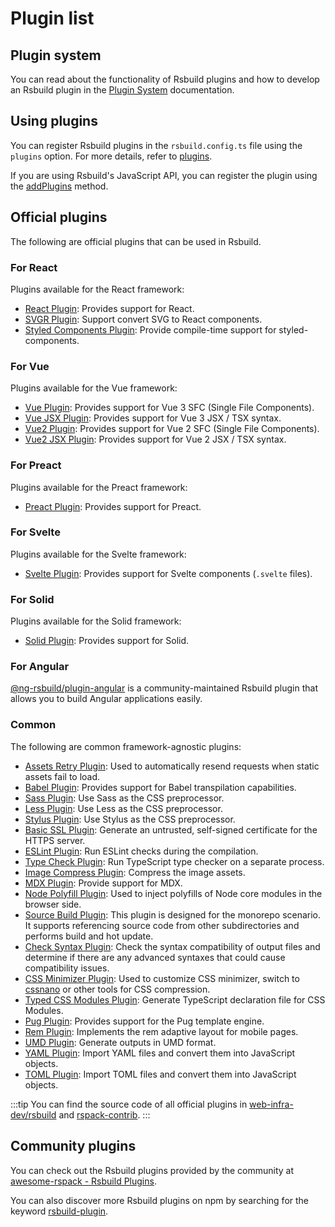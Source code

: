 # Plugin list

## Plugin system

You can read about the functionality of Rsbuild plugins and how to develop an Rsbuild plugin in the [Plugin System](/plugins/dev/index) documentation.

## Using plugins

You can register Rsbuild plugins in the `rsbuild.config.ts` file using the `plugins` option. For more details, refer to [plugins](/config/plugins).

If you are using Rsbuild's JavaScript API, you can register the plugin using the [addPlugins](/api/javascript-api/instance#rsbuildaddplugins) method.

## Official plugins

The following are official plugins that can be used in Rsbuild.

### For React

Plugins available for the React framework:

- [React Plugin](/plugins/list/plugin-react): Provides support for React.
- [SVGR Plugin](/plugins/list/plugin-svgr): Support convert SVG to React components.
- [Styled Components Plugin](https://github.com/rsbuild-contrib/rsbuild-plugin-styled-components): Provide compile-time support for styled-components.

### For Vue

Plugins available for the Vue framework:

- [Vue Plugin](/plugins/list/plugin-vue): Provides support for Vue 3 SFC (Single File Components).
- [Vue JSX Plugin](https://github.com/rspack-contrib/rsbuild-plugin-vue-jsx): Provides support for Vue 3 JSX / TSX syntax.
- [Vue2 Plugin](https://github.com/rspack-contrib/rsbuild-plugin-vue2): Provides support for Vue 2 SFC (Single File Components).
- [Vue2 JSX Plugin](https://github.com/rspack-contrib/rsbuild-plugin-vue2-jsx): Provides support for Vue 2 JSX / TSX syntax.

### For Preact

Plugins available for the Preact framework:

- [Preact Plugin](/plugins/list/plugin-preact): Provides support for Preact.

### For Svelte

Plugins available for the Svelte framework:

- [Svelte Plugin](/plugins/list/plugin-svelte): Provides support for Svelte components (`.svelte` files).

### For Solid

Plugins available for the Solid framework:

- [Solid Plugin](/plugins/list/plugin-solid): Provides support for Solid.

### For Angular

[@ng-rsbuild/plugin-angular](https://github.com/nrwl/angular-rspack) is a community-maintained Rsbuild plugin that allows you to build Angular applications easily.

### Common

The following are common framework-agnostic plugins:

- [Assets Retry Plugin](https://github.com/rspack-contrib/rsbuild-plugin-assets-retry): Used to automatically resend requests when static assets fail to load.
- [Babel Plugin](/plugins/list/plugin-babel): Provides support for Babel transpilation capabilities.
- [Sass Plugin](/plugins/list/plugin-sass): Use Sass as the CSS preprocessor.
- [Less Plugin](/plugins/list/plugin-less): Use Less as the CSS preprocessor.
- [Stylus Plugin](/plugins/list/plugin-stylus): Use Stylus as the CSS preprocessor.
- [Basic SSL Plugin](https://github.com/rspack-contrib/rsbuild-plugin-basic-ssl): Generate an untrusted, self-signed certificate for the HTTPS server.
- [ESLint Plugin](https://github.com/rspack-contrib/rsbuild-plugin-eslint): Run ESLint checks during the compilation.
- [Type Check Plugin](https://github.com/rspack-contrib/rsbuild-plugin-type-check): Run TypeScript type checker on a separate process.
- [Image Compress Plugin](https://github.com/rspack-contrib/rsbuild-plugin-image-compress): Compress the image assets.
- [MDX Plugin](https://github.com/rspack-contrib/rsbuild-plugin-mdx): Provide support for MDX.
- [Node Polyfill Plugin](https://github.com/rspack-contrib/rsbuild-plugin-node-polyfill): Used to inject polyfills of Node core modules in the browser side.
- [Source Build Plugin](https://github.com/rspack-contrib/rsbuild-plugin-source-build): This plugin is designed for the monorepo scenario. It supports referencing source code from other subdirectories and performs build and hot update.
- [Check Syntax Plugin](https://github.com/rspack-contrib/rsbuild-plugin-check-syntax): Check the syntax compatibility of output files and determine if there are any advanced syntaxes that could cause compatibility issues.
- [CSS Minimizer Plugin](https://github.com/rspack-contrib/rsbuild-plugin-css-minimizer): Used to customize CSS minimizer, switch to [cssnano](https://github.com/cssnano/cssnano) or other tools for CSS compression.
- [Typed CSS Modules Plugin](https://github.com/rspack-contrib/rsbuild-plugin-typed-css-modules): Generate TypeScript declaration file for CSS Modules.
- [Pug Plugin](https://github.com/rspack-contrib/rsbuild-plugin-pug): Provides support for the Pug template engine.
- [Rem Plugin](https://github.com/rspack-contrib/rsbuild-plugin-rem): Implements the rem adaptive layout for mobile pages.
- [UMD Plugin](https://github.com/rspack-contrib/rsbuild-plugin-umd): Generate outputs in UMD format.
- [YAML Plugin](https://github.com/rspack-contrib/rsbuild-plugin-yaml): Import YAML files and convert them into JavaScript objects.
- [TOML Plugin](https://github.com/rspack-contrib/rsbuild-plugin-toml): Import TOML files and convert them into JavaScript objects.

:::tip
You can find the source code of all official plugins in [web-infra-dev/rsbuild](https://github.com/web-infra-dev/rsbuild) and [rspack-contrib](https://github.com/rspack-contrib).
:::

## Community plugins

You can check out the Rsbuild plugins provided by the community at [awesome-rspack - Rsbuild Plugins](https://github.com/web-infra-dev/awesome-rspack?tab=readme-ov-file#rsbuild-plugins).

You can also discover more Rsbuild plugins on npm by searching for the keyword [rsbuild-plugin](https://www.npmjs.com/search?q=rsbuild-plugin&ranking=popularity).
